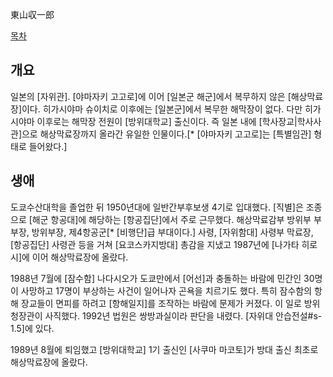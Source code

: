 東山収一郎

[[목차]]
== 개요 ==
일본의 [자위관]. [야마자키 고고로]에 이어 [일본군 해군]에서 복무하지 않은 [해상막료장]이다. 히가시야마 슈이치로 이후에는 [일본군]에서 복무한 해막장이 없다. 다만 히가시야마 이후로는 해막장 전원이 [방위대학교] 출신이다. 즉 일본 내에 [학사장교|학사사관]으로 해상막료장까지 올라간 유일한 인물이다.[* [야마자키 고고로]는 [특별임관] 형태로 들어왔다.]
== 생애 ==
도쿄수산대학을 졸업한 뒤 1950년대에 일반간부후보생 4기로 입대했다. [직별]은 조종으로 [해군 항공대]에 해당하는 [항공집단]에서 주로 근무했다. 해상막료감부 방위부 부부장, 방위부장, 제4항공군[* [비행단]급 부대이다.] 사령, [자위함대] 사령부 막료장, [항공집단] 사령관 등을 거쳐 [요코스카지방대] 총감을 지냈고 1987년에 [나가타 히로시]에 이어 해상막료장에 올랐다.

1988년 7월에 [잠수함] 나다시오가 도쿄만에서 [어선]과 충돌하는 바람에 민간인 30명이 사망하고 17명이 부상하는 사건이 일어나자 곤욕을 치르기도 했다. 특히 잠수함의 항해 장교들이 면피를 하려고 [항해일지]를 조작하는 바람에 문제가 커졌다. 이 일로 방위청장관이 사직했다. 1992년 법원은 쌍방과실이라 판단을 내렸다. [자위대 안습전설#s-1.5]에 있다.

1989년 8월에 퇴임했고 [방위대학교] 1기 출신인 [사쿠마 마코토]가 방대 출신 최초로 해상막료장에 올랐다.
